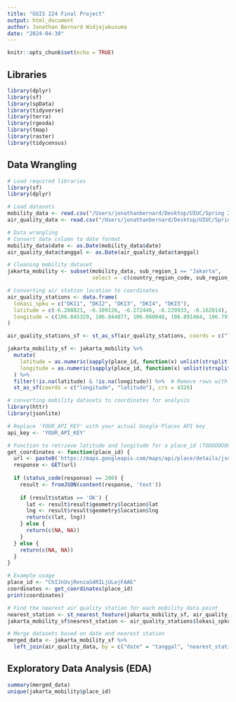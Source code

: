 ```yaml
---
title: "GGIS 224 Final Project"
output: html_document
author: Jonathan Bernard Widjajakusuma
date: "2024-04-30"
---
```


```r
knitr::opts_chunk$set(echo = TRUE)
```

## Libraries

```r
library(dplyr)
library(sf)
library(spData)
library(tidyverse)
library(terra)
library(rgeoda)
library(tmap)
library(raster)
library(tidycensus)
```

## Data Wrangling

```r
# Load required libraries
library(sf)
library(dplyr)

# Load datasets
mobility_data <- read.csv("/Users/jonathanbernard/Desktop/UIUC/Spring 2024/GGIS 224/GGIS224/Final Project/Datasets/mobility-data.csv")
air_quality_data <- read.csv("/Users/jonathanbernard/Desktop/UIUC/Spring 2024/GGIS 224/GGIS224/Final Project/Datasets/airquality-data.csv")

# Data wrangling
# Convert date column to date format
mobility_data$date <- as.Date(mobility_data$date)
air_quality_data$tanggal <- as.Date(air_quality_data$tanggal)

# Cleaning mobility dataset
jakarta_mobility <- subset(mobility_data, sub_region_1 == "Jakarta",
                           select = -c(country_region_code, sub_region_2, metro_area, iso_3166_2_code, census_fips_code))

# Converting air station location to coordinates
air_quality_stations <- data.frame(
  lokasi_spku = c("DKI1", "DKI2", "DKI3", "DKI4", "DKI5"),
  latitude = c(-6.208821, -6.189126, -6.272446, -6.229933, -6.162014),
  longitude = c(106.845329, 106.844877, 106.868048, 106.891464, 106.791945)
)

air_quality_stations_sf <- st_as_sf(air_quality_stations, coords = c("longitude", "latitude"), crs = 4326)

jakarta_mobility_sf <- jakarta_mobility %>%
  mutate(
    latitude = as.numeric(sapply(place_id, function(x) unlist(strsplit(strsplit(x, ",")[[1]][2], ":"))[2])),
    longitude = as.numeric(sapply(place_id, function(x) unlist(strsplit(strsplit(x, ",")[[1]][1], ":"))[2]))
  ) %>%
  filter(!is.na(latitude) & !is.na(longitude)) %>%  # Remove rows with missing coordinates
  st_as_sf(coords = c("longitude", "latitude"), crs = 4326)

# converting mobility datasets to coordinates for analysis
library(httr)
library(jsonlite)

# Replace 'YOUR_API_KEY' with your actual Google Places API key
api_key <- 'YOUR_API_KEY'

# Function to retrieve latitude and longitude for a place_id (TODOOOOOOOOOOO)
get_coordinates <- function(place_id) {
  url <- paste0('https://maps.googleapis.com/maps/api/place/details/json?place_id=', place_id, '&key=', api_key)
  response <- GET(url)
  
  if (status_code(response) == 200) {
    result <- fromJSON(content(response, 'text'))
    
    if (result$status == 'OK') {
      lat <- result$result$geometry$location$lat
      lng <- result$result$geometry$location$lng
      return(c(lat, lng))
    } else {
      return(c(NA, NA))
    }
  } else {
    return(c(NA, NA))
  }
}

# Example usage
place_id <- "ChIJnUvjRenzaS4RILjULejFAAE"
coordinates <- get_coordinates(place_id)
print(coordinates)

# Find the nearest air quality station for each mobility data point
nearest_station <- st_nearest_feature(jakarta_mobility_sf, air_quality_stations_sf)
jakarta_mobility_sf$nearest_station <- air_quality_stations$lokasi_spku[nearest_station]

# Merge datasets based on date and nearest station
merged_data <- jakarta_mobility_sf %>%
  left_join(air_quality_data, by = c("date" = "tanggal", "nearest_station" = "lokasi_spku"))
```

## Exploratory Data Analysis (EDA)
``` r
summary(merged_data)
unique(jakarta_mobility$place_id)
```
